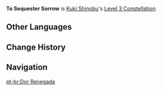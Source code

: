 {{Constellation Infobox
|image       = Constellation To Sequester Sorrow.png
|description = Increases the Level of [[Sanctifying Ring]] by 3.<br />Maximum upgrade level is 15.
|level       = 3
|character   = Kuki Shinobu
|utility1    = Talent Level Increase
|utility2    = Elemental Skill Level Increase
|scale_att1  = 
}}
'''To Sequester Sorrow''' is [[Kuki Shinobu]]'s [[Level 3 Constellation]].

==Other Languages==
{{Other Languages
|en      = To Sequester Sorrow
|zhs     = 割舍痛苦之心
|zhs_rm  = Gēshě Tòngkǔ zhī Xīn
|zht     = 割捨痛苦之心
|zht_rm  = Gēshě Tòngkǔ zhī Xīn
|zh_tl   = Forsake Mind of Suffering
|ja      = 捨て去りし苦痛の心
|ja_rm   = Sutesarishi Kutsuu no Kokoro
|ja_tl   = Abandoned Mind of Suffering
|ko      = 고통을 떨쳐내는 마음
|ko_rm   = Gotong-eul Tteolchyeonaeneun Maeum
|ko_tl   = Pain Shaking off Mind
|es      = Reniego del sufrimiento
|es_tl   = 
|fr      = Pour séquestrer le chagrin
|fr_tl   = To Sequester Sorrow
|ru      = Отказ от страданий
|ru_tl   = 
|th      = To Sequester Sorrow
|vi      = Từ Bỏ Khổ Đau
|vi_tl   = 
|de      = Verzicht auf Empfindlichkeit
|de_tl   = Sacrifice of Sensitivity
|id      = To Sequester Sorrow
|pt      = Dor Renegada
|pt_tl   = 
}}

==Change History==
{{Change History|2.7}}

==Navigation==
{{Talent Navbox|Kuki Shinobu}}
[[pt-br:Dor Renegada]]